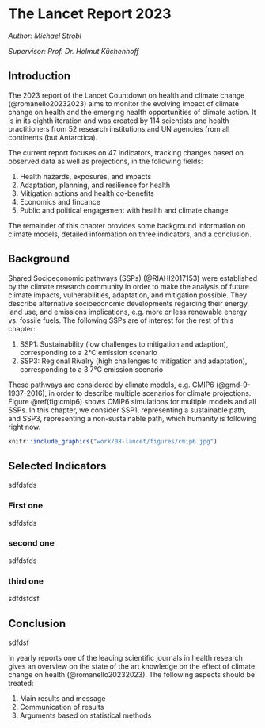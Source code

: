 # The Lancet Report 2023    {#he1}

*Author: Michael Strobl*

*Supervisor: Prof. Dr. Helmut Küchenhoff*



## Introduction

The 2023 report of the Lancet Countdown on health and climate change (@romanello20232023) aims to monitor the evolving impact of climate change on health and the emerging health opportunities of climate action. It is in its eighth iteration and was created by 114 scientists and health practitioners from 52 research institutions and UN agencies from all continents (but Antarctica). 

The current report focuses on 47 indicators, tracking changes based on observed data as well as projections, in the following fields:

#. Health hazards, exposures, and impacts
#. Adaptation, planning, and resilience for health
#. Mitigation actions and health co-benefits
#. Economics and fincance
#. Public and political engagement with health and climate change

The remainder of this chapter provides some background information on climate models, detailed information on three indicators, and a conclusion.

## Background

Shared Socioeconomic pathways (SSPs) (@RIAHI2017153) were established by the climate research community in order to make the analysis of future climate impacts, vulnerabilities, adaptation, and mitigation possible. They describe alternative socioeconomic developments regarding their energy, land use, and emissions implications, e.g. more or less renewable energy vs. fossile fuels. The following SSPs are of interest for the rest of this chapter:

#. SSP1: Sustainability (low challenges to mitigation and adaption), corresponding to a 2°C emission scenario
#. SSP3: Regional Rivalry (high challenges to mitigation and adaptation), corresponding to a 3.7°C emission scenario

These pathways are considered by climate models, e.g. CMIP6 (@gmd-9-1937-2016), in order to describe multiple scenarios for climate projections. Figure \@ref(fig:cmip6) shows CMIP6 simulations for multiple models and all SSPs. In this chapter, we consider SSP1, representing a sustainable path, and SSP3, representing a non-sustainable path, which humanity is following right now.

```r
knitr::include_graphics("work/08-lancet/figures/cmip6.jpg")
```

## Selected Indicators

sdfdsfds

### First one

sdfdsfds

### second one 

sdfdsfds

### third one

sdfdsfdsf

## Conclusion

sdfdsf

In yearly reports one of the leading scientific journals in health research 
gives an overview on the state of the art knowledge on the effect of climate 
change on health (@romanello20232023).  The following aspects should be treated: 



#. Main results and message 
#.  Communication of results 
#. Arguments based on statistical methods 

